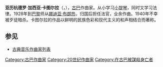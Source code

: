 {{Infobox classical
| 中文名 = 卡图尔拉
| 画像 = G. Caturla.jpg
| 附注 =      
| 原文名 = Alejandro García Caturla
| 国别 = 古巴  
| 出生日期 = 1906年3月7日
| 出生地 = 雷梅尼奥斯
| 逝世日期 = 1940年12月12日(34歲)
| 逝世地 = 雷梅尼奥斯
| 所属时期 = 20世纪
| 所属乐派 =  
| 擅长作品类型 = 管弦乐，室内乐
| 代表作 = 管弦乐《三首古巴舞曲》《扬巴-奥》，室内乐《本贝》《第一古巴组曲》
| 师从 = [[娜迪亚·布朗热|娜迪亚·布朗热]]
| 学生 = 
| 官方网站 = 
}}

'''亚历杭德罗·加西亚·卡图尔拉'''（{{lang-es|'''Alejandro García Caturla'''}}，{{bd|1906年|3月7日|1940年|12月12日|catIdx=García Caturla, Alejandro}}），[[古巴|古巴]]作曲家。从小学习[[小提琴|小提琴]]，同时又学习法律。1928年到[[巴黎|巴黎]]师从[[娜迪亚·布朗热|娜迪亚·布朗热]]，归国后担任法官，业余作曲。1940年不幸被歹徒暗杀。卡图尔拉的作品以鲜明的民族色彩和现代主义的和声相结合而著称。

==参见==
* [[古典音乐作曲家列表|古典音乐作曲家列表]]

{{Authority control}}
{{DEFAULTSORT:García Caturla, Alejandro}}
[[Category:古巴作曲家|Category:古巴作曲家]]
[[Category:20世纪作曲家|Category:20世纪作曲家]]
[[Category:在古巴被謀殺身亡者|Category:在古巴被謀殺身亡者]]